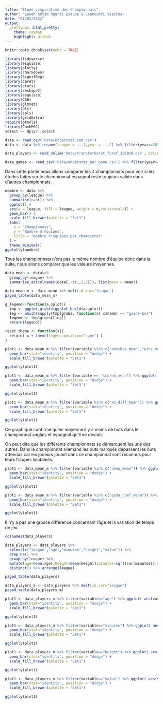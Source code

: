 ```yaml
---
title: "Étude comparative des championnats"
author: "Luweh Adjim Ngarti Exaucé & Laamoumri Yassine"
date: "01/02/2022"
output:
  prettydoc::html_pretty:
    theme: cayman
    highlight: github
---
```




```r
knitr::opts_chunk$set(echo = TRUE)
```
```r
library(tidyverse)
library(esquisse)
library(plotly)
library(rmarkdown)
library(SignifReg)
library(caret)
library(stats)
library(reshape2)
library(esquisse)
library(C50)
library(glmnet)
library(pls)
library(spls)
library(gridExtra)
require(gtools)
library(CombMSC)
select <- dplyr::select

```
```r
data <- read_csv('Data/understat.com.csv')
data <- data %>% rename(league = ...1,year = ...2) %>% filter(year==2019,league!="RFPL") %>% select(-"year")

data_players <- read_delim('Data/transfermarkt_fbref_201819.csv', delim=";",locale = locale(encoding = "UTF-8")) %>% filter(league!="RFPL")

data_games <- read_csv('Data/understat_per_game.csv') %>% filter(year==2019,league!="RFPL") %>% select(-"year")
```

Dans cette partie nous allons comparer les 4 championnats pour voir si les études faites sur le championnat espagnol reste toujours valide dans d'autres championnats.
 
```r

nombre <- data %>% 
  group_by(league) %>%
  summarise(n=n()) %>% 
  ggplot() +
  aes(x = league, fill = league, weight = n,horizontal=T) +
  geom_bar() + 
  scale_fill_brewer(palette = "Set1")
  labs(
    x = "Championats",
    y = "Nombre d'équipes",
    title = "Nombre d'équipes par championat"
  ) +
  theme_minimal()
ggplotly(nombre)
```
Tous les championnats n'ont pas le même nombre d'équipe donc dans la suite, nous allons comparer que les valeurs moyennes.
```r
data_mean <- data%>%
  group_by(league) %>%
  summarise_at(colnames(data[,-c(1,2,3)]), list(mean = mean))
```

```r
data_mean_m <- data_mean %>% melt(id.var="league")
paged_table(data_mean_m)
```
```r
g_legend<-function(a.gplot){
  tmp <- ggplot_gtable(ggplot_build(a.gplot))
  leg <- which(sapply(tmp$grobs, function(x) x$name) == "guide-box")
  legend <- tmp$grobs[[leg]]
  return(legend)}

reset_theme <- function(x){
  return( x + theme(legend.position="none") )
}
```

```r

plot1 <- data_mean_m %>% filter(variable %in% c("matches_mean","wins_mean","draws_mean","loses_mean")) %>% ggplot( aes(variable, value, fill = league)) + 
  geom_bar(stat="identity", position = "dodge") + 
  scale_fill_brewer(palette = "Set1")

ggplotly(plot1)
```


```r

plot1 <- data_mean_m %>% filter(variable == "scored_mean") %>% ggplot( aes(variable, value, fill = league)) + 
  geom_bar(stat="identity", position = "dodge") + 
  scale_fill_brewer(palette = "Set1")

ggplotly(plot1)
```
```r

plot1 <- data_mean_m %>% filter(variable %in% c("xG_diff_mean")) %>% ggplot( aes(variable, value, fill = league)) + 
  geom_bar(stat="identity", position = "dodge") + 
  scale_fill_brewer(palette = "Set1")

ggplotly(plot1)
```
Ce graphique confirme qu'en moyenne il y a moins de buts dans le championnat anglais et espagnol qu'il ne devrait.

On peut dire que les différents championnats se démarquent les uns des autres. Dans le championnat allemand les buts marqués dépassent les buts attendus car les joueurs jouant dans ce championnat sont reconnus pour leurs frappes lointaines.


```r
plot1 <- data_mean_m %>% filter(variable %in% c("deep_mean")) %>% ggplot( aes(variable, value, fill = league)) + 
  geom_bar(stat="identity", position = "dodge") + 
  scale_fill_brewer(palette = "Set1")

ggplotly(plot1)
```
```r
plot1 <- data_mean_m %>% filter(variable %in% c("ppda_coef_mean")) %>% ggplot( aes(variable, value, fill = league)) + 
  geom_bar(stat="identity", position = "dodge") + 
  scale_fill_brewer(palette = "Set1")

ggplotly(plot1)
```
Il n'y a pas une grosse différence concernant l'âge et la variation de temps de jeu.


```r
colnames(data_players)
```

```r
data_players <- data_players %>% 
  select(c("league","age","minutes","height","value")) %>%
  drop_na() %>% 
  group_by(league) %>% 
  mutate(age=mean(age),height=mean(height),minutes=sqrt(var(minutes)),value=mean(value)) %>% 
  distinct() %>% arrange(league)

paged_table(data_players)
```

```r
data_players_m <- data_players %>% melt(id.var="league")
paged_table(data_players_m)
```


```r
plot1 <- data_players_m %>% filter(variable=="age") %>% ggplot( aes(variable, value, fill = league)) + 
  geom_bar(stat="identity", position = "dodge") + 
  scale_fill_brewer(palette = "Set1")

ggplotly(plot1)
```


```r
plot1 <- data_players_m %>% filter(variable=="minutes") %>% ggplot( aes(variable, value, fill = league)) + 
  geom_bar(stat="identity", position = "dodge") + 
  scale_fill_brewer(palette = "Set1")

ggplotly(plot1)
```


```r
plot1 <- data_players_m %>% filter(variable=="height") %>% ggplot( aes(variable, value, fill = league)) + 
  geom_bar(stat="identity", position = "dodge") + 
  scale_fill_brewer(palette = "Set1")

ggplotly(plot1)
```


```r
plot1 <- data_players_m %>% filter(variable=="value") %>% ggplot( aes(variable, value, fill = league)) + 
  geom_bar(stat="identity", position = "dodge") + 
  scale_fill_brewer(palette = "Set1")

ggplotly(plot1)
```


